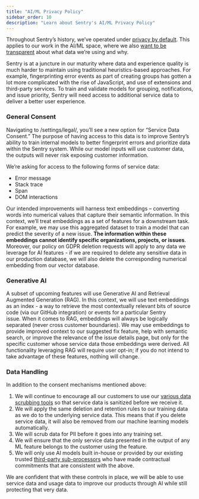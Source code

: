 ```yaml
---
title: "AI/ML Privacy Policy"
sidebar_order: 10
description: "Learn about Sentry's AI/ML Privacy Policy"
---
```



Throughout Sentry’s history, we’ve operated under [privacy by default](https://blog.sentry.io/terms-of-service-update/?). This applies to our work in the AI/ML space, where we also [want to be transparent](https://blog.sentry.io/terms-of-service-update/) about what data we’re using and why.

Sentry is at a juncture in our maturity where data and experience quality is much harder to maintain using traditional heuristics-based approaches. For example, fingerprinting error events as part of creating groups has gotten a lot more complicated with the rise of JavaScript, and use of extensions and third-party services. To train and validate models for grouping, notifications, and issue priority, Sentry will need access to additional service data to deliver a better user experience.

### General Consent

Navigating to /settings/legal/, you’ll see a new option for “Service Data Consent.” The purpose of having access to this data is to improve Sentry’s ability to train internal models to better fingerprint errors and prioritize data within the Sentry system. While our model inputs will use customer data, the outputs will never risk exposing customer information.

We’re asking for access to the following forms of service data:

- Error message
- Stack trace
- Span
- DOM interactions

Our intended improvements will harness text embeddings – converting words into numerical values that capture their semantic information. In this context, we’ll treat embeddings as a set of features for a downstream task. For example, we may use this aggregated dataset to train a model that can predict the severity of a new issue. **The information within these embeddings cannot identify specific organizations, projects, or issues**. Moreover, our policy on GDPR deletion requests will apply to any data we leverage for AI features - if we are required to delete any sensitive data in our production database, we will also delete the corresponding numerical embedding from our vector database.

### Generative AI

A subset of upcoming features will use Generative AI and Retrieval Augmented Generation (RAG). In this context, we will use text embeddings as an index - a way to retrieve the most contextually relevant bits of source code (via our GitHub integration) or events for a particular Sentry issue. When it comes to RAG, embeddings will always be logically separated (never cross customer boundaries). We may use embeddings to provide improved context to our suggested fix feature, help with semantic search, or improve the relevance of the issue details page, but only for the specific customer whose service data those embeddings were derived. All functionality leveraging RAG will require user opt-in; if you do not intend to take advantage of these features, nothing will change.

### Data Handling

In addition to the consent mechanisms mentioned above:

1. We will continue to encourage all our customers to use our [various data scrubbing tools](https://docs.sentry.io/product/data-management-settings/scrubbing/) so that service data is sanitized before we receive it.
2. We will apply the same deletion and retention rules to our training data as we do to the underlying service data. This means that if you delete service data, it will also be removed from our machine learning models automatically.
3. We will scrub data for PII before it goes into any training set.
4. We will ensure that the only service data presented in the output of any ML feature belongs to the customer using the feature.
5. We will only use AI models built in-house or provided by our existing trusted [third-party sub-processors](https://sentry.io/legal/subprocessors/) who have made contractual commitments that are consistent with the above.

We are confident that with these controls in place, we will be able to use service data and usage data to improve our products through AI while still protecting that very data.
